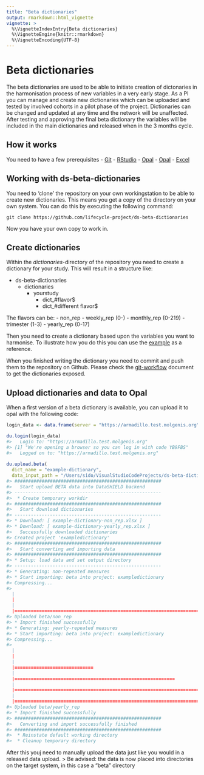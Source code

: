 ```yaml
---
title: "Beta dictionaries"
output: rmarkdown::html_vignette
vignette: >
  %\VignetteIndexEntry{Beta dictionaries}
  %\VignetteEngine{knitr::rmarkdown}
  %\VignetteEncoding{UTF-8}
---
```




# Beta dictionaries
The beta dictionaries are used to be able to initiate creation of dictonaries in the harmonisation process of new variables in a very early stage. As a PI you can manage and create new dictionaries which can be uploaded and tested by involved cohorts in a pilot phase of the project. Dictionaries can be changed and updated at any time and the network will be unaffected. After testing and approving the final beta dictionary the variables will be included in the main dictionaries and released when in the 3 months cycle.

## How it works
You need to have a few prerequisites
- [Git](https://git-scm.com/)
- [RStudio](https://rstudio.com/)
- [Opal](https://github.com/obiba/opal)
- [Opal](https://github.com/molgenis/molgenis-service-armadillo)
- [Excel](https://www.microsoft.com/nl-nl/microsoft-365/excel)

## Working with ds-beta-dictionaries
You need to 'clone' the repository on your own workingstation to be able to create new dictionaries. This means you get a copy of the directory on your own system. You can do this by executing the following command:

`git clone https://github.com/lifecycle-project/ds-beta-dictionaries`

Now you have your own copy to work in.

## Create dictionaries
Within the *dictionaries*-directory of the repository you need to create a dictionary for your study. This will 
result in a structure like:

- ds-beta-dictionaries
  - dictionaries
    - yourstudy
      - dict_#flavor$
      - dict_#different flavor$

The flavors can be:
- non_rep
- weekly_rep (0-)
- monthly_rep (0-219)
- trimester (1-3)
- yearly_rep (0-17)

Then you need to create a dictionary based upon the variables you want to harmonise. To illustrate how you do this you can use the [example](https://github.com/lifecycle-project/ds-beta-dictionaries/blob/master/dictionaries/example-dictionary/example-dictionary-non_rep.xlsx?raw=true) as a reference.

When you finished writing the dictionary you need to commit and push them to the repository on Github. Please check the [git-workflow](https://github.com/lifecycle-project/analysis-tutorials/blob/master/GIT-WORKFLOW.md) document to get the dictionaries exposed.

## Upload dictionaries and data to Opal
When a first version of a beta dictionary is available, you can upload it to opal with the following code:


```r
login_data <- data.frame(server = "https://armadillo.test.molgenis.org", storage = "https://armadillo-minio.test.molgenis.org", driver = "ArmadilloDriver")

du.login(login_data)
#>   Login to: "https://armadillo.test.molgenis.org"
#> [1] "We're opening a browser so you can log in with code YB9FBS"
#>   Logged on to: "https://armadillo.test.molgenis.org"
  
du.upload.beta(
  dict_name = "example-dictionary", 
  data_input_path = "/Users/sido/VisualStudioCodeProjects/ds-beta-dictionaries/data/example-dictionary/beta_dict_generated_data.csv")
#> ######################################################
#>   Start upload BETA data into DataSHIELD backend
#> ------------------------------------------------------
#>  * Create temporary workdir
#> ######################################################
#>   Start download dictionaries
#> ------------------------------------------------------
#> * Download: [ example-dictionary-non_rep.xlsx ]
#> * Download: [ example-dictionary-yearly_rep.xlsx ]
#>   Successfully downloaded dictionaries
#> Created project 'exampledictionary'
#> ######################################################
#>   Start converting and importing data
#> ######################################################
#> * Setup: load data and set output directory
#> ------------------------------------------------------
#> * Generating: non-repeated measures
#> * Start importing: beta into project: exampledictionary
#> Compressing...
#>   |                                                                                                       |                                                                                               |   0%  |                                                                                                       |===============================================================================================| 100%
#> Uploaded beta/non_rep
#> * Import finished successfully
#> * Generating: yearly-repeated measures
#> * Start importing: beta into project: exampledictionary
#> Compressing...
#>   |                                                                                                       |                                                                                               |   0%  |                                                                                                       |=============================                                                                  |  31%  |                                                                                                       |===========================================================                                    |  62%  |                                                                                                       |========================================================================================       |  93%  |                                                                                                       |===============================================================================================| 100%
#> Uploaded beta/yearly_rep
#> * Import finished successfully
#> ######################################################
#>   Converting and import successfully finished
#> ######################################################
#>  * Reinstate default working directory
#>  * Cleanup temporary directory
```

After this youj need to manually upload the data just like you would in a released data upload. 
> Be advised: the data is now placed into directories on the target system, in this case a "beta" directory
